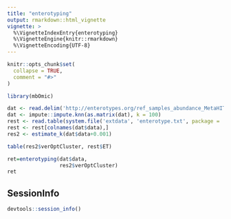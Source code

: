 ---
title: "enterotyping"
output: rmarkdown::html_vignette
vignette: >
  %\VignetteIndexEntry{enterotyping}
  %\VignetteEngine{knitr::rmarkdown}
  %\VignetteEncoding{UTF-8}
---

```{r, include = FALSE}
knitr::opts_chunk$set(
  collapse = TRUE,
  comment = "#>"
)
```

```{r setup}
library(mbOmic)
```

```{r}
dat <- read.delim('http://enterotypes.org/ref_samples_abundance_MetaHIT.txt')
dat <- impute::impute.knn(as.matrix(dat), k = 100)
rest <- read.table(system.file('extdata', 'enterotype.txt', package = 'mbOmic'))
rest <- rest[colnames(dat$data),]
res2 <- estimate_k(dat$data+0.001)
```

```{r}
table(res2$verOptCluster, rest$ET)
```

```{r}
ret=enterotyping(dat$data, 
                 res2$verOptCluster) 
ret
```


## SessionInfo
```{r}
devtools::session_info()
```

